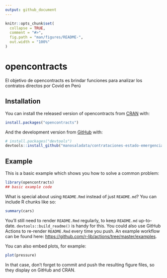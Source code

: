 ```yaml
---
output: github_document
---
```


<!-- README.md is generated from README.Rmd. Please edit that file -->

```r
knitr::opts_chunk$set(
  collapse = TRUE,
  comment = "#>",
  fig.path = "man/figures/README-",
  out.width = "100%"
)
```

# opencontracts

<!-- badges: start -->
<!-- badges: end -->

El objetivo de opencontracts es brindar funciones para analizar los contratos directos por Covid en Perú

## Installation

You can install the released version of opencontracts from [CRAN](https://CRAN.R-project.org) with:

``` r
install.packages("opencontracts")
```

And the development version from [GitHub](https://github.com/) with:

``` r
# install.packages("devtools")
devtools::install_github("manosaladata/contrataciones-estado-emergencia")
```
## Example

This is a basic example which shows you how to solve a common problem:

```r
library(opencontracts)
## basic example code
```

What is special about using `README.Rmd` instead of just `README.md`? You can include R chunks like so:

```r
summary(cars)
```

You'll still need to render `README.Rmd` regularly, to keep `README.md` up-to-date. `devtools::build_readme()` is handy for this. You could also use GitHub Actions to re-render `README.Rmd` every time you push. An example workflow can be found here: <https://github.com/r-lib/actions/tree/master/examples>.

You can also embed plots, for example:

```r
plot(pressure)
```

In that case, don't forget to commit and push the resulting figure files, so they display on GitHub and CRAN.
